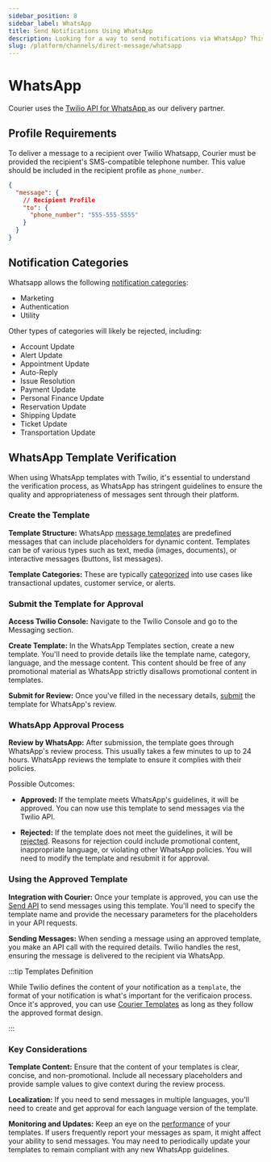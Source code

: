 ```yaml
---
sidebar_position: 8
sidebar_label: WhatsApp
title: Send Notifications Using WhatsApp
description: Looking for a way to send notifications via WhatsApp? This step-by-step tutorial will show you how to integrate WhatsApp's API the easy way.
slug: /platform/channels/direct-message/whatsapp
---
```


# WhatsApp

Courier uses the [Twilio API for WhatsApp <FiExternalLink />](https://twilio.com/whatsapp) as our delivery partner. 

## Profile Requirements

To deliver a message to a recipient over Twilio Whatsapp, Courier must be provided the recipient's SMS-compatible telephone number. This value should be included in the recipient profile as `phone_number`.

```json title=JSON
{
  "message": {
    // Recipient Profile
    "to": {
      "phone_number": "555-555-5555"
    }
  }
}
```

## Notification Categories

Whatsapp allows the following [notification categories](https://www.twilio.com/docs/whatsapp/tutorial/send-whatsapp-notification-messages-templates#whatsapp-notification-categories):
- Marketing
- Authentication
- Utility

Other types of categories will likely be rejected, including:
- Account Update
- Alert Update
- Appointment Update
- Auto-Reply
- Issue Resolution
- Payment Update
- Personal Finance Update
- Reservation Update
- Shipping Update
- Ticket Update
- Transportation Update

## WhatsApp Template Verification

When using WhatsApp templates with Twilio, it's essential to understand the verification process, as WhatsApp has stringent guidelines to ensure the quality and appropriateness of messages sent through their platform.

### Create the Template

**Template Structure:** WhatsApp [message templates](https://www.twilio.com/docs/whatsapp/tutorial/send-whatsapp-notification-messages-templates) are predefined messages that can include placeholders for dynamic content. Templates can be of various types such as text, media (images, documents), or interactive messages (buttons, list messages).

**Template Categories:** These are typically [categorized](#notification-categories) into use cases like transactional updates, customer service, or alerts.

### Submit the Template for Approval

**Access Twilio Console:** Navigate to the Twilio Console and go to the Messaging section.

**Create Template:** In the WhatsApp Templates section, create a new template. You'll need to provide details like the template name, category, language, and the message content. This content should be free of any promotional material as WhatsApp strictly disallows promotional content in templates.

**Submit for Review:** Once you've filled in the necessary details, [submit](https://www.twilio.com/docs/whatsapp/tutorial/message-template-approvals-statuses) the template for WhatsApp's review.

### WhatsApp Approval Process

**Review by WhatsApp:** After submission, the template goes through WhatsApp's review process. This usually takes a few minutes to up to 24 hours. WhatsApp reviews the template to ensure it complies with their policies.

Possible Outcomes:

- **Approved:** If the template meets WhatsApp's guidelines, it will be approved. You can now use this template to send messages via the Twilio API.

- **Rejected:** If the template does not meet the guidelines, it will be [rejected](https://www.twilio.com/docs/whatsapp/tutorial/message-template-approvals-statuses#common-rejection-reasons). Reasons for rejection could include promotional content, inappropriate language, or violating other WhatsApp policies. You will need to modify the template and resubmit it for approval.

### Using the Approved Template

**Integration with Courier:** Once your template is approved, you can use the [Send API](../../reference/send/message.mdx) to send messages using this template. You'll need to specify the template name and provide the necessary parameters for the placeholders in your API requests.

**Sending Messages:** When sending a message using an approved template, you make an API call with the required details. Twilio handles the rest, ensuring the message is delivered to the recipient via WhatsApp.

:::tip Templates Definition

While Twilio defines the content of your notification as a `template`, the format of your notification is what's important for the verificaion process. Once it's approved, you can use [Courier Templates](../../platform/content/notification-designer/design-a-notification.mdx) as long as they follow the approved format design.

:::

### Key Considerations

**Template Content:** Ensure that the content of your templates is clear, concise, and non-promotional. Include all necessary placeholders and provide sample values to give context during the review process.

**Localization:** If you need to send messages in multiple languages, you'll need to create and get approval for each language version of the template.

**Monitoring and Updates:** Keep an eye on the [performance](https://help.twilio.com/articles/360039737753-Recommendations-and-best-practices-for-creating-WhatsApp-Message-Templates) of your templates. If users frequently report your messages as spam, it might affect your ability to send messages. You may need to periodically update your templates to remain compliant with any new WhatsApp guidelines.
